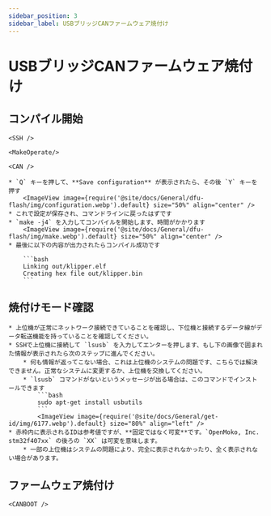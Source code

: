 ```yaml
---
sidebar_position: 3
sidebar_label: USBブリッジCANファームウェア焼付け
---
```




# USBブリッジCANファームウェア焼付け

## コンパイル開始

    <SSH />

    <MakeOperate/>

    <CAN />

    * `Q` キーを押して、**Save configuration** が表示されたら、その後 `Y` キーを押す
        <ImageView image={require('@site/docs/General/dfu-flash/img/configuration.webp').default} size="50%" align="center" />
    * これで設定が保存され、コマンドラインに戻ったはずです
    * `make -j4` を入力してコンパイルを開始します、時間がかかります
        <ImageView image={require('@site/docs/General/dfu-flash/img/make.webp').default} size="50%" align="center" />
    * 最後に以下の内容が出力されたらコンパイル成功です

        ```bash
        Linking out/klipper.elf
        Creating hex file out/klipper.bin
        ```
## 焼付けモード確認

    * 上位機が正常にネットワーク接続できていることを確認し、下位機と接続するデータ線がデータ転送機能を持っていることを確認してください。
    * SSHで上位機に接続して `lsusb` を入力してエンターを押します、もし下の画像で囲まれた情報が表示されたら次のステップに進んでください。
        * 何も情報が返ってこない場合、これは上位機のシステムの問題です、こちらでは解決できません。正常なシステムに変更するか、上位機を交換してください。
        * `lsusb` コマンドがないというメッセージが出る場合は、このコマンドでインストールできます
            ```bash
            sudo apt-get install usbutils
            ```
            <ImageView image={require('@site/docs/General/get-id/img/6177.webp').default} size="80%" align="left" /> 
    * 赤枠内に表示されるIDは参考値ですが、**固定ではなく可変**です。`OpenMoko, Inc. stm32f407xx` の後ろの `XX` は可変を意味します。
        * 一部の上位機はシステムの問題により、完全に表示されなかったり、全く表示されない場合があります。

## ファームウェア焼付け


    <CANBOOT />

